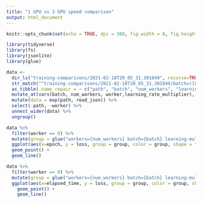 ```yaml
---
title: "1 GPU vs 3 GPU speed comparison"
output: html_document
---
```



```r
knitr::opts_chunk$set(echo = TRUE, dpi = 300, fig.width = 8, fig.height = 6)
```

```r
library(tidyverse)
library(fs)
library(jsonlite)
library(glue)
```

```r
data <- 
  dir_ls("training-comparisons/2021-02-18T20_05_31.301849", recurse=TRUE, regexp = ".json$") %>%
  str_match("^training-comparisons/2021-02-18T20_05_31.301849/batch=([0-9]+)\\&num_workers=([0-9]+)\\&learning_rate_multiplier=([0-9\\.]+)/logs/data_([0-9])+_.*") %>%
  as_tibble(.name_repair = ~ c("path", "batch", "num_workers", "learning_rate_multiplier", "worker")) %>%
  mutate_at(vars(batch, num_workers, worker,learning_rate_multiplier), as.numeric) %>%
  mutate(data = map(path, read_json)) %>%
  select(-path, -worker) %>%
  unnest_wider(data) %>%
  ungroup()
```


```r
data %>%
  filter(worker == 0) %>%
  mutate(group = glue("workers={num_workers} batch={batch} learning-multi={learning_rate_multiplier}")) %>%
  ggplot(aes(x=epoch, y = loss, group = group, color = group, shape = factor(num_workers))) +
  geom_point() +
  geom_line()
```

```r
data %>%
  filter(worker == 0) %>%
  mutate(group = glue("workers={num_workers} batch={batch} learning-multi={learning_rate_multiplier}")) %>%
  ggplot(aes(x=elapsed_time, y = loss, group = group, color = group, shape = factor(num_workers))) +
    geom_point() +
    geom_line()
```
